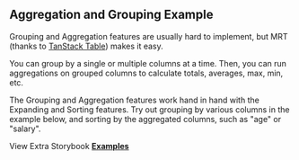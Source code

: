 
<Head>
  <title>Aggregation and Grouping Example - Material React Table Docs</title>
  <meta
    name="description"
    content="Advanced Material React Table Example with pagination, filtering, sorting, selection, detail panels, column ordering, pinning, custom toolbars, and more"
  />
  <meta property="og:title" content="Advanced Material React Table Example" />
  <meta
    property="og:description"
    content="Learn how to take advantage of advanced MRT features, suc as pagination, filtering, sorting, selection, detail panels, column ordering, pinning, custom toolbars, and more"
  />
</Head>

## Aggregation and Grouping Example

Grouping and Aggregation features are usually hard to implement, but MRT (thanks to [TanStack Table](https://tanstack.com/table/v8/docs/api/features/grouping)) makes it easy.

You can group by a single or multiple columns at a time. Then, you can run aggregations on grouped columns to calculate totals, averages, max, min, etc.

The Grouping and Aggregation features work hand in hand with the Expanding and Sorting features. Try out grouping by various columns in the example below, and sorting by the aggregated columns, such as "age" or "salary".

<Example />

View Extra Storybook **[Examples](https://www.material-react-table.dev/?path=/story/features-aggregation-examples)**
